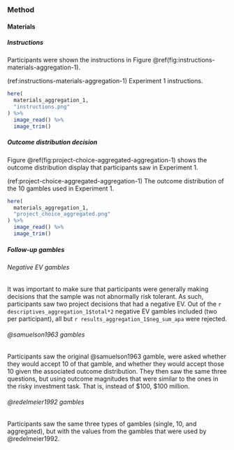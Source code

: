 ### Method

#### Materials

##### Instructions

Participants were shown the instructions in
Figure \@ref(fig:instructions-materials-aggregation-1).

(ref:instructions-materials-aggregation-1) Experiment 1 instructions.

```r
here(
  materials_aggregation_1,
  "instructions.png"
) %>%
  image_read() %>%
  image_trim()
```

##### Outcome distribution decision

Figure \@ref(fig:project-choice-aggregated-aggregation-1) shows the outcome
distribution display that participants saw in Experiment 1.

(ref:project-choice-aggregated-aggregation-1) The outcome distribution of the 10 gambles used in Experiment 1.

```r
here(
  materials_aggregation_1,
  "project_choice_aggregated.png"
) %>%
  image_read() %>%
  image_trim()
```

##### Follow-up gambles {#follow-up-materials-aggregation-1-appendix}

###### Negative EV gambles

It was important to make sure that participants were generally making decisions
that the sample was not abnormally risk tolerant. As such, participants saw two
project decisions that had a negative EV. Out of the
`r descriptives_aggregation_1$total*2` negative EV gambles included (two per
participant), all but `r results_aggregation_1$neg_sum_apa` were rejected.

###### @samuelson1963 gambles

Participants saw the original @samuelson1963 gamble, were asked whether they
would accept 10 of that gamble, and whether they would accept those 10 given the
associated outcome distribution. They then saw the same three questions, but
using outcome magnitudes that were similar to the ones in the risky investment
task. That is, instead of $100, $100 million.

###### @redelmeier1992 gambles

Participants saw the same three types of gambles (single, 10, and aggregated),
but with the values from the gambles that were used by @redelmeier1992.
